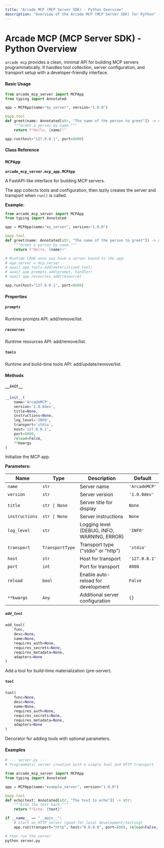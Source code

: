 ```yaml
---
title: "Arcade MCP (MCP Server SDK) - Python Overview"
description: "Overview of the Arcade MCP (MCP Server SDK) for Python"
---
```


# Arcade MCP (MCP Server SDK) - Python Overview

`arcade mcp` provides a clean, minimal API for building MCP servers programmatically. It handles tool collection, server configuration, and transport setup with a developer-friendly interface.

#### Basic Usage

```python
from arcade_mcp_server import MCPApp
from typing import Annotated

app = MCPApp(name="my_server", version="1.0.0")

@app.tool
def greet(name: Annotated[str, "The name of the person to greet"]) -> str:
    """Greet a person by name."""
    return f"Hello, {name}!"

app.run(host="127.0.0.1", port=8000)
```

#### Class Reference

### `MCPApp`

**`arcade_mcp_server.mcp_app.MCPApp`**

A FastAPI-like interface for building MCP servers.

The app collects tools and configuration, then lazily creates the server and transport when `run()` is called.

**Example:**

```python
from arcade_mcp_server import MCPApp
from typing import Annotated

app = MCPApp(name="my_server", version="1.0.0")

@app.tool
def greet(name: Annotated[str, "The name of the person to greet"]) -> str:
    """Greet a person by name."""
    return f"Hello, {name}!"

# Runtime CRUD once you have a server bound to the app:
# app.server = mcp_server
# await app.tools.add(materialized_tool)
# await app.prompts.add(prompt, handler)
# await app.resources.add(resource)

app.run(host="127.0.0.1", port=8000)
```

#### Properties

##### `prompts`

Runtime prompts API: add/remove/list.

##### `resources`

Runtime resources API: add/remove/list.

##### `tools`

Runtime and build-time tools API: add/update/remove/list.

#### Methods

##### `__init__`

```python
__init__(
    name='ArcadeMCP',
    version='1.0.0dev',
    title=None,
    instructions=None,
    log_level='INFO',
    transport='stdio',
    host='127.0.0.1',
    port=8000,
    reload=False,
    **kwargs
)
```

Initialize the MCP app.

**Parameters:**

| Name           | Type            | Description                                 | Default       |
| -------------- | --------------- | ------------------------------------------- | ------------- |
| `name`         | `str`           | Server name                                 | `'ArcadeMCP'` |
| `version`      | `str`           | Server version                              | `'1.0.0dev'`  |
| `title`        | `str \| None`   | Server title for display                    | `None`        |
| `instructions` | `str \| None`   | Server instructions                         | `None`        |
| `log_level`    | `str`           | Logging level (DEBUG, INFO, WARNING, ERROR) | `'INFO'`      |
| `transport`    | `TransportType` | Transport type ("stdio" or "http")          | `'stdio'`     |
| `host`         | `str`           | Host for transport                          | `'127.0.0.1'` |
| `port`         | `int`           | Port for transport                          | `8000`        |
| `reload`       | `bool`          | Enable auto-reload for development          | `False`       |
| `**kwargs`     | `Any`           | Additional server configuration             | `{}`          |

##### `add_tool`

```python
add_tool(
    func,
    desc=None,
    name=None,
    requires_auth=None,
    requires_secrets=None,
    requires_metadata=None,
    adapters=None
)
```

Add a tool for build-time materialization (pre-server).

##### `tool`

```python
tool(
    func=None,
    desc=None,
    name=None,
    requires_auth=None,
    requires_secrets=None,
    requires_metadata=None,
    adapters=None
)
```

Decorator for adding tools with optional parameters.

#### Examples

```python
# --- server.py ---
# Programmatic server creation with a simple tool and HTTP transport

from arcade_mcp_server import MCPApp
from typing import Annotated

app = MCPApp(name="example_server", version="1.0.0")

@app.tool
def echo(text: Annotated[str, "The text to echo"]) -> str:
    """Echo the text back."""
    return f"Echo: {text}"

if __name__ == "__main__":
    # Start an HTTP server (good for local development/testing)
    app.run(transport="http", host="0.0.0.0", port=8000, reload=False, debug=True)
```

```bash
# then run the server
python server.py
```
